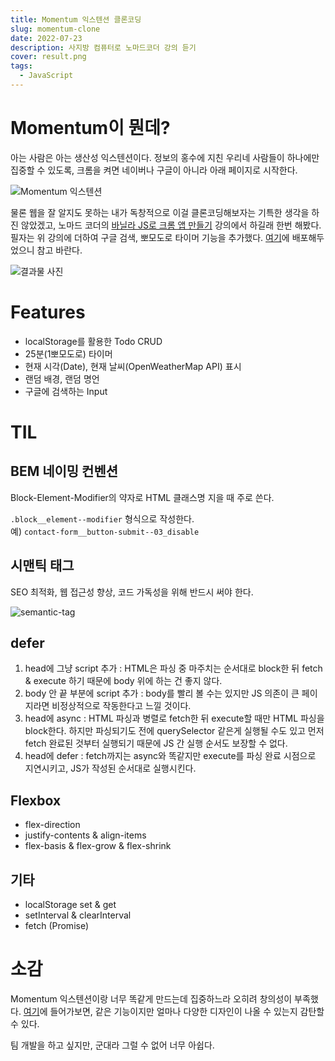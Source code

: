 ```yaml
---
title: Momentum 익스텐션 클론코딩
slug: momentum-clone
date: 2022-07-23
description: 사지방 컴퓨터로 노마드코더 강의 듣기
cover: result.png
tags:
  - JavaScript
---
```


# Momentum이 뭔데?

아는 사람은 아는 생산성 익스텐션이다. 정보의 홍수에 지친 우리네 사람들이 하나에만 집중할 수 있도록, 크롬을 켜면 네이버나 구글이 아니라 아래 페이지로 시작한다.

![Momentum 익스텐션](momentum.jpeg)

물론 웹을 잘 알지도 못하는 내가 독창적으로 이걸 클론코딩해보자는 기특한 생각을 하진 않았겠고, 노마드 코더의 [바닐라 JS로 크롬 앱 만들기](https://nomadcoders.co/javascript-for-beginners) 강의에서 하길래 한번 해봤다. 필자는 위 강의에 더하여 구글 검색, 뽀모도로 타이머 기능을 추가했다. [여기](https://yoopark.github.io/nomad-vanila-js)에 배포해두었으니 참고 바란다.

![결과물 사진](result.png)

# Features

- localStorage를 활용한 Todo CRUD
- 25분(1뽀모도로) 타이머
- 현재 시각(Date), 현재 날씨(OpenWeatherMap API) 표시
- 랜덤 배경, 랜덤 명언
- 구글에 검색하는 Input

# TIL

## BEM 네이밍 컨벤션

Block-Element-Modifier의 약자로 HTML 클래스명 지을 때 주로 쓴다.

`.block__element--modifier` 형식으로 작성한다.  
예) `contact-form__button-submit--03_disable`

## 시맨틱 태그

SEO 최적화, 웹 접근성 향상, 코드 가독성을 위해 반드시 써야 한다.

![semantic-tag](https://static.semrush.com/blog/uploads/media/cc/85/cc85d452a743e27f68d426df35e4da7d/original.png)

## defer

1. head에 그냥 script 추가 : HTML은 파싱 중 마주치는 순서대로 block한 뒤 fetch & execute 하기 때문에 body 위에 하는 건 좋지 않다.
2. body 안 끝 부분에 script 추가 : body를 빨리 볼 수는 있지만 JS 의존이 큰 페이지라면 비정상적으로 작동한다고 느낄 것이다.
3. head에 async : HTML 파싱과 병렬로 fetch한 뒤 execute할 때만 HTML 파싱을 block한다. 하지만 파싱되기도 전에 querySelector 같은게 실행될 수도 있고 먼저 fetch 완료된 것부터 실행되기 때문에 JS 간 실행 순서도 보장할 수 없다.
4. head에 defer : fetch까지는 async와 똑같지만 execute를 파싱 완료 시점으로 지연시키고, JS가 작성된 순서대로 실행시킨다.

## Flexbox

- flex-direction
- justify-contents & align-items
- flex-basis & flex-grow & flex-shrink

## 기타

- localStorage set & get
- setInterval & clearInterval
- fetch (Promise)

# 소감

Momentum 익스텐션이랑 너무 똑같게 만드는데 집중하느라 오히려 창의성이 부족했다. [여기](https://nomadcoders.co/faq/challenge/vanillajs)에 들어가보면, 같은 기능이지만 얼마나 다양한 디자인이 나올 수 있는지 감탄할 수 있다.

팀 개발을 하고 싶지만, 군대라 그럴 수 없어 너무 아쉽다.
